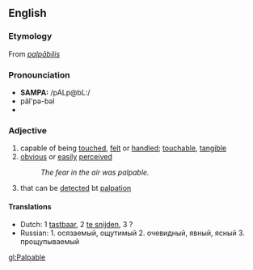 ==English==
=== Etymology ===
From {{L.}} ''[[palpābilis]]''

=== Pronounciation ===
*'''SAMPA:''' /pALp@bL:/
*păl'pə-bəl
*{{audio|en-us-palpable.ogg|Audio (US)}}

===Adjective===
# capable of being [[touch]]ed, [[felt]] or [[handle]]d; [[touchable]], [[tangible]]
# [[obvious]] or [[easily]] [[perceived]]
#:''The fear in the air was palpable.''
#{{medicine}} that can be [[detect]]ed bt [[palpation]]

====Translations====
*Dutch: 1 [[tastbaar]], 2 [[te snijden]], 3 ?
*Russian: 1. осязаемый, ощутимый 2. очевидный, явный, ясный 3. прощупываемый


[[gl:Palpable]]